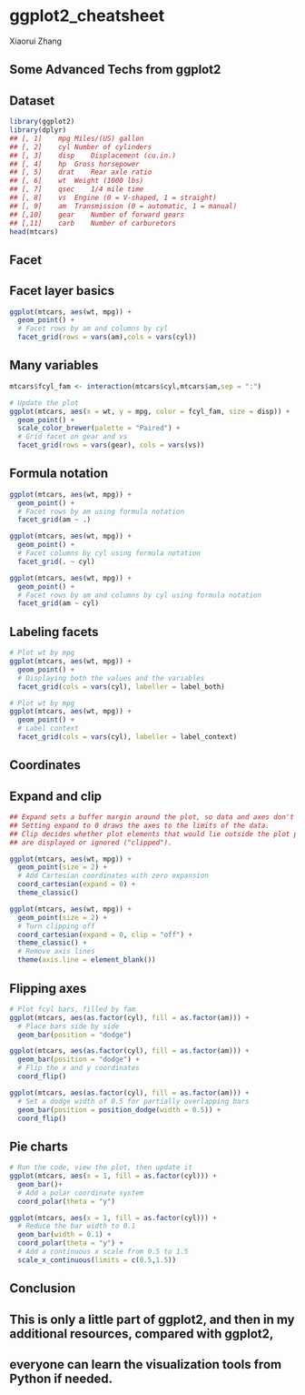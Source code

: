 # ggplot2_cheatsheet

Xiaorui Zhang

## Some Advanced Techs from ggplot2 

## Dataset
```r
library(ggplot2)
library(dplyr)
## [, 1]	mpg	Miles/(US) gallon
## [, 2]	cyl	Number of cylinders
## [, 3]	disp	Displacement (cu.in.)
## [, 4]	hp	Gross horsepower
## [, 5]	drat	Rear axle ratio
## [, 6]	wt	Weight (1000 lbs)
## [, 7]	qsec	1/4 mile time
## [, 8]	vs	Engine (0 = V-shaped, 1 = straight)
## [, 9]	am	Transmission (0 = automatic, 1 = manual)
## [,10]	gear	Number of forward gears
## [,11]	carb	Number of carburetors
head(mtcars)
```

## Facet

## Facet layer basics
```r
ggplot(mtcars, aes(wt, mpg)) + 
  geom_point() +
  # Facet rows by am and columns by cyl
  facet_grid(rows = vars(am),cols = vars(cyl))
```


## Many variables
```r
mtcars$fcyl_fam <- interaction(mtcars$cyl,mtcars$am,sep = ":")

# Update the plot
ggplot(mtcars, aes(x = wt, y = mpg, color = fcyl_fam, size = disp)) +
  geom_point() +
  scale_color_brewer(palette = "Paired") +
  # Grid facet on gear and vs
  facet_grid(rows = vars(gear), cols = vars(vs))
```


## Formula notation
```r
ggplot(mtcars, aes(wt, mpg)) + 
  geom_point() +
  # Facet rows by am using formula notation
  facet_grid(am ~ .)

ggplot(mtcars, aes(wt, mpg)) + 
  geom_point() +
  # Facet columns by cyl using formula notation
  facet_grid(. ~ cyl)

ggplot(mtcars, aes(wt, mpg)) + 
  geom_point() +
  # Facet rows by am and columns by cyl using formula notation
  facet_grid(am ~ cyl)
```

## Labeling facets
```r
# Plot wt by mpg
ggplot(mtcars, aes(wt, mpg)) +
  geom_point() +
  # Displaying both the values and the variables
  facet_grid(cols = vars(cyl), labeller = label_both)

# Plot wt by mpg
ggplot(mtcars, aes(wt, mpg)) +
  geom_point() +
  # Label context
  facet_grid(cols = vars(cyl), labeller = label_context)
```

## Coordinates


## Expand and clip
```r
## Expand sets a buffer margin around the plot, so data and axes don't overlap. 
## Setting expand to 0 draws the axes to the limits of the data.
## Clip decides whether plot elements that would lie outside the plot panel 
## are displayed or ignored ("clipped").

ggplot(mtcars, aes(wt, mpg)) +
  geom_point(size = 2) +
  # Add Cartesian coordinates with zero expansion
  coord_cartesian(expand = 0) +
  theme_classic()

ggplot(mtcars, aes(wt, mpg)) +
  geom_point(size = 2) +
  # Turn clipping off
  coord_cartesian(expand = 0, clip = "off") +
  theme_classic() +
  # Remove axis lines
  theme(axis.line = element_blank())
```


## Flipping axes 
```r
# Plot fcyl bars, filled by fam
ggplot(mtcars, aes(as.factor(cyl), fill = as.factor(am))) +
  # Place bars side by side
  geom_bar(position = "dodge")

ggplot(mtcars, aes(as.factor(cyl), fill = as.factor(am))) +
  geom_bar(position = "dodge") +
  # Flip the x and y coordinates
  coord_flip()

ggplot(mtcars, aes(as.factor(cyl), fill = as.factor(am))) +
  # Set a dodge width of 0.5 for partially overlapping bars
  geom_bar(position = position_dodge(width = 0.5)) +
  coord_flip()
```


## Pie charts
```r
# Run the code, view the plot, then update it
ggplot(mtcars, aes(x = 1, fill = as.factor(cyl))) +
  geom_bar()+
  # Add a polar coordinate system
  coord_polar(theta = "y")

ggplot(mtcars, aes(x = 1, fill = as.factor(cyl))) +
  # Reduce the bar width to 0.1
  geom_bar(width = 0.1) +
  coord_polar(theta = "y") +
  # Add a continuous x scale from 0.5 to 1.5
  scale_x_continuous(limits = c(0.5,1.5))
```

## Conclusion
## This is only a little part of ggplot2, and then in my additional resources, compared with ggplot2, 
## everyone can learn the visualization tools from Python if needed. 

























